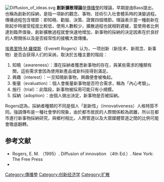 [[File:Diffusion_of_ideas.svg|thumb]]
'''創新擴散理論'''是[[傳播學|傳播學]]的理論，早期是由Bass提出，也稱為創新的採納，是指一項新的觀念、事物、技術引入社會體系時的演變過程。傳播過程包含環節：即知曉、勸服、決策、證實四個環節。理論表示當一種創新在剛起步時接受程度比較低，使用人數較少，擴散過程也就相對遲緩，當使用者比例達到臨界值後，創新擴散過程就會快速地增加，新事物的採納的決定因素在於良好的人際關係以及是否經常性的接觸大眾傳播。

[[埃弗里特·M·羅傑斯|埃弗里特·M·羅傑斯]]（Everett Rogers）认为，一项创新（新技术、新观念、新事物）是否会获得人们的采纳，取決於五種主要的階段：
# 知曉（awareness）：潛在採納者獲悉新事物的存在，與某些需求的種類有關，這些需求會因為使用新產品或新科技得到滿足。
# 興趣（interest）：一旦知曉新事物，興趣便會被喚起。
# 衡量（evaluation）：個人會衡量新事物是否符合需求，稱為「內心考驗」。
# 施行（trial）：此階段，新事物被採用可能只有小規模。
# 採納（adoption）：由個人做出決定，新事物是否被採納。
Rogers認為，採納者種類的不同是個人「創新性」（innovativeness）人格特質不同。強調傳布是一種社會學的現象，由於都市居民的人際關係較為疏離，所以在都市進行新事物採納研究，與鄉村相比，人際管道以及大眾媒體管道之間的比例可能會徹底翻轉。

==参考文献==
* Rogers, E. M. （1995）. Diffusion of innovation （4th Ed.）. New York: The Free Press
* {{Cite book|author=郭貞 主編|title=傳播理論|publisher=揚智出版社|year=2016}}

{{科学技术研究}} 

[[Category:傳播學|Category:傳播學]]
[[Category:创新经济学|Category:创新经济学]]
[[Category:扩散|Category:扩散]]